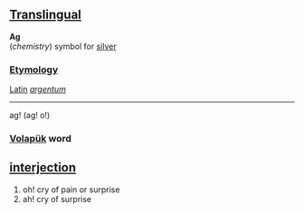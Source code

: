 ==[[Translingual]]==

'''Ag'''<br>(''chemistry'') symbol for [[silver]]

===[[Etymology]]===
[[Latin]] ''[[argentum]]''

----

ag! (ag! o!) 
=== [[Volapük]] word === 
== [[interjection]] == 
# oh! cry of pain or surprise
# ah! cry of surprise